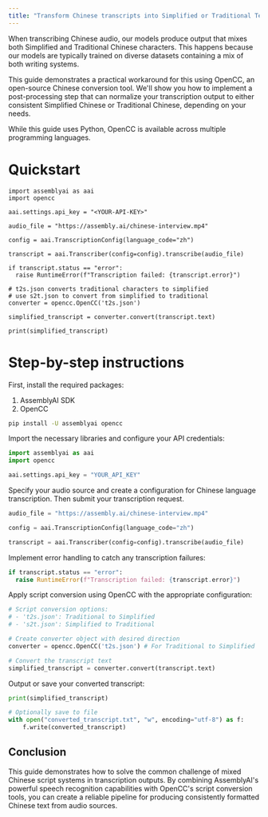 ```yaml
---
title: "Transform Chinese transcripts into Simplified or Traditional Text"
---
```


When transcribing Chinese audio, our models produce output that mixes both Simplified and Traditional Chinese characters. This happens because our models are typically trained on diverse datasets containing a mix of both writing systems.

This guide demonstrates a practical workaround for this using OpenCC, an open-source Chinese conversion tool. We'll show you how to implement a post-processing step that can normalize your transcription output to either consistent Simplified Chinese or Traditional Chinese, depending on your needs.

While this guide uses Python, OpenCC is available across multiple programming languages.

# Quickstart

```
import assemblyai as aai
import opencc

aai.settings.api_key = "<YOUR-API-KEY>"

audio_file = "https://assembly.ai/chinese-interview.mp4"

config = aai.TranscriptionConfig(language_code="zh")

transcript = aai.Transcriber(config=config).transcribe(audio_file)

if transcript.status == "error":
  raise RuntimeError(f"Transcription failed: {transcript.error}")

# t2s.json converts traditional characters to simplified
# use s2t.json to convert from simplified to traditional
converter = opencc.OpenCC('t2s.json')

simplified_transcript = converter.convert(transcript.text)

print(simplified_transcript)
```

# Step-by-step instructions

First, install the required packages:

1. AssemblyAI SDK
2. OpenCC

```bash
pip install -U assemblyai opencc
```

Import the necessary libraries and configure your API credentials:

```python
import assemblyai as aai
import opencc

aai.settings.api_key = "YOUR_API_KEY"
```

Specify your audio source and create a configuration for Chinese language transcription. Then submit your transcription request.

```python
audio_file = "https://assembly.ai/chinese-interview.mp4"

config = aai.TranscriptionConfig(language_code="zh")

transcript = aai.Transcriber(config=config).transcribe(audio_file)
```

Implement error handling to catch any transcription failures:

```python
if transcript.status == "error":
  raise RuntimeError(f"Transcription failed: {transcript.error}")
```

Apply script conversion using OpenCC with the appropriate configuration:

```python
# Script conversion options:
# - 't2s.json': Traditional to Simplified
# - 's2t.json': Simplified to Traditional

# Create converter object with desired direction
converter = opencc.OpenCC('t2s.json') # For Traditional to Simplified

# Convert the transcript text
simplified_transcript = converter.convert(transcript.text)
```

Output or save your converted transcript:

```python
print(simplified_transcript)

# Optionally save to file
with open("converted_transcript.txt", "w", encoding="utf-8") as f:
    f.write(converted_transcript)
```

## Conclusion

This guide demonstrates how to solve the common challenge of mixed Chinese script systems in transcription outputs. By combining AssemblyAI's powerful speech recognition capabilities with OpenCC's script conversion tools, you can create a reliable pipeline for producing consistently formatted Chinese text from audio sources.
